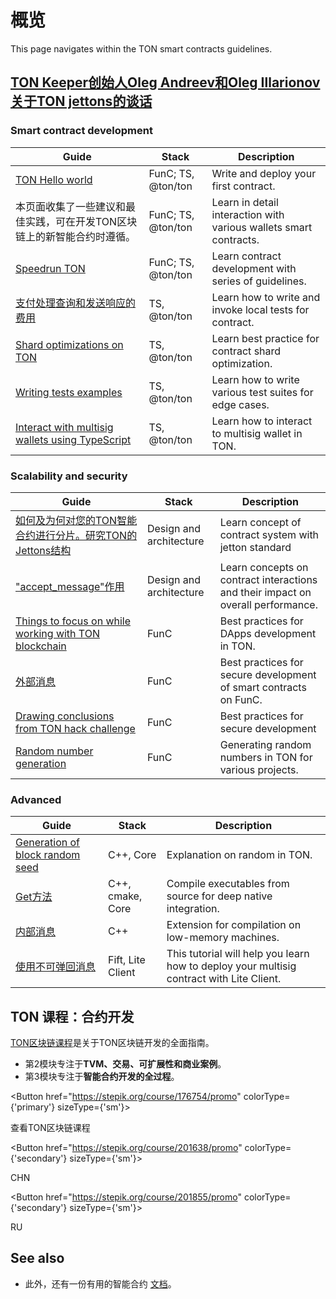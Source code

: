 

# 概览

This page navigates within the TON smart contracts guidelines. 

## [TON Keeper创始人Oleg Andreev和Oleg Illarionov关于TON jettons的谈话](https://www.youtube.com/watch?v=oEO29KmOpv4)

### Smart contract development

| Guide                                                                                                 | Stack                            | Description                                                       |
| ----------------------------------------------------------------------------------------------------- | -------------------------------- | ----------------------------------------------------------------- |
| [TON Hello world](https://helloworld.tonstudio.io/01-wallet/)                                         | FunC; TS, @ton/ton               | Write and deploy your first contract.                             |
| 本页面收集了一些建议和最佳实践，可在开发TON区块链上的新智能合约时遵循。                                                                 | FunC; TS, @ton/ton               | Learn in detail interaction with various wallets smart contracts. |
| [Speedrun TON](https://tonspeedrun.tapps.ninja/)                                                      | FunC; TS, @ton/ton               | Learn contract development with series of guidelines.             |
| [支付处理查询和发送响应的费用](/develop/smart-contracts/guidelines/processing)                                      | TS, @ton/ton                     | Learn how to write and invoke local tests for contract.           |
| [Shard optimizations on TON](/v3/guidelines/smart-contracts/howto/shard-optimization/)                | TS, @ton/ton                     | Learn best practice for contract shard optimization.              |
| [Writing tests examples](/v3/guidelines/smart-contracts/testing/writing-test-examples/)               | TS, @ton/ton                     | Learn how to write various test suites for edge cases.            |
| [Interact with multisig wallets using TypeScript](/v3/guidelines/smart-contracts/howto/multisig-js)   | TS, @ton/ton                     | Learn how to interact to multisig wallet in TON.                  |

### Scalability and security

| Guide                                                                                                                                                  | Stack                   | Description                                                                      |
| ------------------------------------------------------------------------------------------------------------------------------------------------------ | ----------------------- | -------------------------------------------------------------------------------- |
| [如何及为何对您的TON智能合约进行分片。研究TON的Jettons结构](https://blog.ton.org/how-to-shard-your-ton-smart-contract-and-why-studying-the-anatomy-of-tons-jettons)          | Design and architecture | Learn concept of contract system with jetton standard                            |
| ["accept_message"作用](/develop/smart-contracts/guidelines/accept)                                                                                       | Design and architecture | Learn concepts on contract interactions and their impact on overall performance. |
| [Things to focus on while working with TON blockchain](/v3/guidelines/smart-contracts/security/things-to-focus/)                                       | FunC                    | Best practices for DApps development in TON.                                     |
| [外部消息](/develop/smart-contracts/guidelines/external-messages)                                                                                          | FunC                    | Best practices for secure development of smart contracts on FunC.                |
| [Drawing conclusions from TON hack challenge](/v3/guidelines/smart-contracts/security/ton-hack-challenge-1/)                                           | FunC                    | Best practices for secure development                                            |
| [Random number generation](/v3/guidelines/smart-contracts/security/random-number-generation/)                                                          | FunC                    | Generating random numbers in TON for various projects.                           |

### Advanced

| Guide                                                                                                                                                  | Stack                    | Description                                                                              |
| ------------------------------------------------------------------------------------------------------------------------------------------------------ | ------------------------ | ---------------------------------------------------------------------------------------- |
| [Generation of block random seed](/v3/guidelines/smart-contracts/security/random/)                                                                     | C++, Core                | Explanation on random in TON.                                                            |
| [Get方法](/develop/smart-contracts/guidelines/get-methods)                                                                                               | C++, cmake, Core         | Compile executables from source for deep native integration.                             |
| [内部消息](/develop/smart-contracts/guidelines/internal-messages)                                                                                          | С++                      | Extension for compilation on low-memory machines.                                        |
| [使用不可弹回消息](/develop/smart-contracts/guidelines/non-bouncable-messages)                                                                                 | Fift, Lite Client        | This tutorial will help you learn how to deploy your multisig contract with Lite Client. |

## TON 课程：合约开发

[TON区块链课程](https://stepik.org/course/201638/)是关于TON区块链开发的全面指南。

- 第2模块专注于**TVM、交易、可扩展性和商业案例**。
- 第3模块专注于**智能合约开发的全过程**。

<Button href="https://stepik.org/course/176754/promo"
        colorType={'primary'} sizeType={'sm'}>

查看TON区块链课程

</Button>

<Button href="https://stepik.org/course/201638/promo"
        colorType={'secondary'} sizeType={'sm'}>

CHN

</Button>

<Button href="https://stepik.org/course/201855/promo"
        colorType={'secondary'} sizeType={'sm'}>

RU

</Button>

## See also

- 此外，还有一份有用的智能合约 [文档](/v3/documentation/smart-contracts/overview)。

<Feedback />
